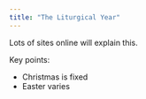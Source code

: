```yaml
---
title: "The Liturgical Year"
---
```


Lots of sites online will explain this.

Key points:

- Christmas is fixed
- Easter varies